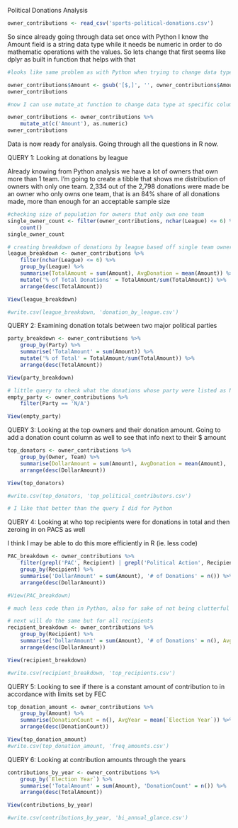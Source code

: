 Political Donations Analysis

```r
owner_contributions <- read_csv('sports-political-donations.csv')
```

So since already going through data set once with Python I know the Amount field is a string data type while it needs be numeric in order to do mathematic operations with the values. So lets change that first seems like dplyr as built in function that helps with that

```r

#looks like same problem as with Python when trying to change data type without getting rid of the special characters ($ and ,). Need to address that first

owner_contributions$Amount <- gsub('[$,]', '', owner_contributions$Amount)
owner_contributions
```

```r

#now I can use mutate_at function to change data type at specific column 'Amount'

owner_contributions <- owner_contributions %>%
    mutate_at(c('Amount'), as.numeric)
owner_contributions
```

Data is now ready for analysis. Going through all the questions in R now.

QUERY 1: Looking at donations by league

Already knowing from Python analysis we have a lot of owners that own more than 1 team. I'm going to create a tibble that shows me distribution of owners with only one team. 2,334 out of the 2,798 donations were made be an owner who only owns one team, that is an 84% share of all donations made, more than enough for an acceptable sample size

```r

#checking size of population for owners that only own one team 
single_owner_count <- filter(owner_contributions, nchar(League) <= 6) %>%
    count()
single_owner_count

```

```r

# creating breakdown of donations by league based off single team owners
league_breakdown <- owner_contributions %>%
    filter(nchar(League) <= 6) %>%
    group_by(League) %>%
    summarise(TotalAmount = sum(Amount), AvgDonation = mean(Amount)) %>%
    mutate('% of Total Donations' = TotalAmount/sum(TotalAmount)) %>%
    arrange(desc(TotalAmount))

View(league_breakdown)

#write.csv(league_breakdown, 'donation_by_league.csv')
```

QUERY 2: Examining donation totals between two major political parties

```r

party_breakdown <- owner_contributions %>%
    group_by(Party) %>%
    summarise('TotalAmount' = sum(Amount)) %>%
    mutate('% of Total' = TotalAmount/sum(TotalAmount)) %>%
    arrange(desc(TotalAmount))

View(party_breakdown)
```

```r
# little query to check what the donations whose party were listed as N/A were, just some PACS mostly
empty_party <- owner_contributions %>%
    filter(Party == 'N/A')

View(empty_party)
```

QUERY 3: Looking at the top owners and their donation amount. Going to add a donation count column as well to see that info next to their \$ amount

```r

top_donators <- owner_contributions %>%
    group_by(Owner, Team) %>%
    summarise(DollarAmount = sum(Amount), AvgDonation = mean(Amount), 'Donation Count' = n()) %>%
    arrange(desc(DollarAmount))

View(top_donators)

#write.csv(top_donators, 'top_political_contributors.csv')

# I like that better than the query I did for Python 
```

QUERY 4: Looking at who top recipients were for donations in total and then zeroing in on PACS as well

I think I may be able to do this more efficiently in R (ie. less code)

```r
PAC_breakdown <- owner_contributions %>%
    filter(grepl('PAC', Recipient) | grepl('Political Action', Recipient, ignore.case = TRUE)) %>%
    group_by(Recipient) %>%
    summarise('DollarAmount' = sum(Amount), '# of Donations' = n()) %>%
    arrange(desc(DollarAmount))

#View(PAC_breakdown)

# much less code than in Python, also for sake of not being clutterful since I have both fields that I want to sort by, I'm not going to create a separate dataframe thats sorted by count. I'm able to do that in arrange statement and then export whatever version i want to work with in .csv

# next will do the same but for all recipients 
recipient_breakdown <- owner_contributions %>%
    group_by(Recipient) %>%
    summarise('DollarAmount' = sum(Amount), '# of Donations' = n(), AvgDonation = mean(Amount)) %>%
    arrange(desc(DollarAmount))

View(recipient_breakdown)

#write.csv(recipient_breakdown, 'top_recipients.csv')

```

QUERY 5: Looking to see if there is a constant amount of contribution to in accordance with limits set by FEC

```r
top_donation_amount <- owner_contributions %>%
    group_by(Amount) %>%
    summarise(DonationCount = n(), AvgYear = mean(`Election Year`)) %>%
    arrange(desc(DonationCount))

View(top_donation_amount)
#write.csv(top_donation_amount, 'freq_amounts.csv')
```

QUERY 6: Looking at contribution amounts through the years

```r
contributions_by_year <- owner_contributions %>%
    group_by(`Election Year`) %>%
    summarise('TotalAmount' = sum(Amount), 'DonationCount' = n()) %>%
    arrange(desc(TotalAmount))

View(contributions_by_year)

#write.csv(contributions_by_year, 'bi_annual_glance.csv')
```
